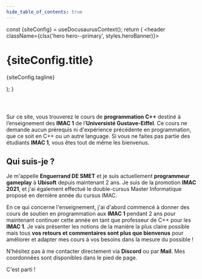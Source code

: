 ```yaml
---
hide_table_of_contents: true
---
```



  const {siteConfig} = useDocusaurusContext();
  return (
    <header className={clsx('hero hero--primary', styles.heroBanner)}>
      <div className="container">
        <h1 className="hero__title">{siteConfig.title}</h1>
        <p className="hero__subtitle">{siteConfig.tagline}</p>
      </div>
    </header>
  );
}

<Header></Header>

Sur ce site, vous trouverez le cours de **programmation C++** destiné à l’enseignement des **IMAC 1** de l’**Universisté Gustave-Eiffel**. Ce cours ne demande aucun prérequis ni d'expérience précédente en programmation, que ce soit en C++ ou un autre language.
Si vous ne faites pas partie des étudiants **IMAC 1**, vous êtes tout de même les bienvenus.

## Qui suis-je ?

Je m'appelle **Enguerrand DE SMET** et je suis actuellement **programmeur gameplay** à **Ubisoft** depuis maintenant 2 ans. Je suis de la promotion **IMAC 2021**, et j'ai également effectué le double-cursus Master Informatique proposé en dernière année du cursus IMAC.

En ce qui concerne l'enseignement, j'ai d'abord commencé à donner des cours de soutien en programmation aux **IMAC 1** pendant 2 ans pour maintenant continuer cette année en tant que professeur de C++ pour les **IMAC 1**. Je vais présenter les notions de la manière la plus claire possible mais tous **vos retours et commentaires sont plus que bienvenus** pour améliorer et adapter mes cours à vos besoins dans la mesure du possible !

N'hésitez pas à me contacter directement via **Discord** ou par **Mail**. Mes coordonnées sont disponibles dans le pied de page.

<div className={styles.buttons}>
<Link
  className="button button--secondary button--lg"
  to="/Lessons">
  C'est parti ! <Icon icon="openmoji:chequered-flag" height="24" />
</Link>
</div>
